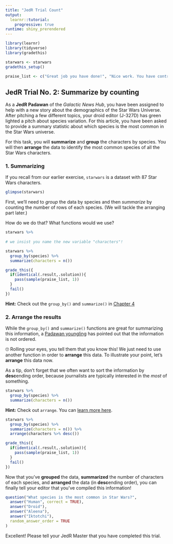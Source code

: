 ```yaml
---
title: "JedR Trial Count"
output: 
  learnr::tutorial:
    progressive: true
runtime: shiny_prerendered
---
```



```r
library(learnr)
library(tidyverse)
library(gradethis)

starwars <- starwars
gradethis_setup()

praise_list <- c("Great job you have done!", "Nice work. You have controlled your fear.", "Wow! The force is with you!", "Great job! Mind tricks don't work on you!", "The force is strong with this one.")

```


## JedR Trial No. 2: Summarize by counting

As a **JedR Padawan** of the *Galactic News Hub*, you have been assigned to help with a new story about the demographics of the Star Wars Universe. After pitching a few different topics, your droid editor (J-327D) has green lighted a pitch about species variation. For this article, you have been asked to provide a summary statistic about which species is the most common in the Star Wars universe.

For this task, you will **summarize** and **group** the characters by species. You will then **arrange** the data to identify the most common species of all the Star Wars characters.

### 1. Summarizing

If you recall from our earlier exercise, `starwars` is a dataset with 87 Star Wars characters.

```r
glimpse(starwars)
```

First, we'll need to *group* the data by species and then *summarize* by counting the *n*umber of rows of each species. (We will tackle the arranging part later.)

How do we do that? What functions would we use?

```r
starwars %>%
  
# we insist you name the new variable "characters"!
```

```r
starwars %>%
  group_by(species) %>%
  summarize(characters = n())
```

```r
grade_this({
  if(identical(.result,.solution)){ 
    pass(sample(praise_list, 1))
  }
  fail()
})

```

<div id="gbsumexercise-hint">
**Hint:** Check out the `group_by()` and `summarize()` in [Chapter 4](https://utdata.github.io/rwdir/count-analysis.html#summarize)
</div>

### 2. Arrange the results

While the `group_by()` and `summarize()` functions are great for summarizing this information, a [Padawan youngling](https://www.starwars.com/news/what-is-a-padawan) has pointed out that the information is not ordered. 

🙄 Rolling your eyes, you tell them that you know this! We just need to use another function in order to **arrange** this data. To illustrate your point, let's **arrange** this data now.

As a tip, don't forget that we often want to sort the information by **desc**ending order, because journalists are typically interested in the *most* of something.

```r
starwars %>%
  group_by(species) %>%
  summarize(characters = n())
```

<div id="arrangeexercise-hint">
**Hint:** Check out `arrange`. You can [learn more here](https://dplyr.tidyverse.org/reference/arrange.html).  
</div>

```r
starwars %>%
  group_by(species) %>%
  summarize(characters = n()) %>%
  arrange(characters %>% desc())
```

```r
grade_this({
  if(identical(.result,.solution)){
    pass(sample(praise_list, 1))
  }
  fail()
})
```

Now that you've **grouped** the data, **summarized** the number of characters of each species, and **arranged** the data (in **desc**ending order), you can finally tell your editor that you've compiled this information!

```r
question("What species is the most common in Star Wars?",
  answer("Human", correct = TRUE),
  answer("Droid"),
  answer("Aleena"),
  answer("Iktotchi"),
  random_answer_order = TRUE
)
```

Excellent! Please tell your JedR Master that you have completed this trial.
